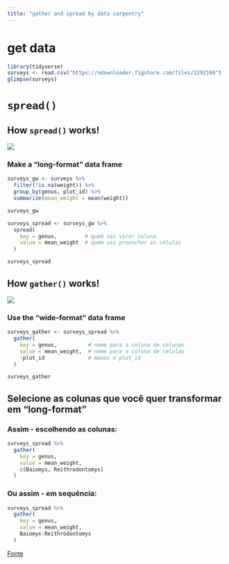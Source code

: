 ```yaml
---
title: "gather and spread by data carpentry"
---
```


# get data

```r
library(tidyverse)
surveys <- read.csv("https://ndownloader.figshare.com/files/2292169")
glimpse(surveys)
```

# `spread()`

## How `spread()` works!

![](https://datacarpentry.org/R-ecology-lesson/img/spread_data_R.png)

### Make a "long-format" data frame

```r
surveys_gw <- surveys %>%
  filter(!is.na(weight)) %>%
  group_by(genus, plot_id) %>%
  summarize(mean_weight = mean(weight))

surveys_gw
```

```r
surveys_spread <- surveys_gw %>%
  spread(
    key = genus,         # quem vai virar coluna
    value = mean_weight  # quem vai preencher as células
  )

surveys_spread
```

## How `gather()` works!

![](https://datacarpentry.org/R-ecology-lesson/img/gather_data_R.png)

### Use the "wide-format" data frame

```r
surveys_gather <- surveys_spread %>%
  gather(
    key = genus,          # nome para a coluna de colunas
    value = mean_weight,  # nome para a coluna de células
    -plot_id              # menos o plot_id
  )

surveys_gather
```

## Selecione as colunas que você quer transformar em "long-format"

### Assim - escolhendo as colunas:

```r
surveys_spread %>%
  gather(
    key = genus,
    value = mean_weight,
    c(Baiomys, Reithrodontomys)
  )
```

### Ou assim - em sequência:

```r
surveys_spread %>%
  gather(
    key = genus,
    value = mean_weight,
    Baiomys:Reithrodontomys
  )
```

[Fonte](https://datacarpentry.org/R-ecology-lesson/03-dplyr.html#reshaping_with_gather_and_spread)
